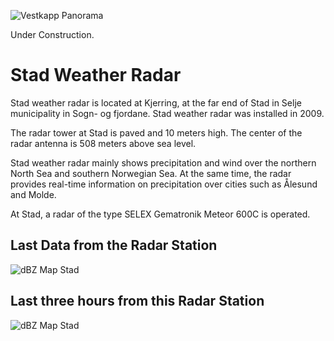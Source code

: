 
<Bleed>![Vestkapp Panorama](..public\vestkapp_kjerringa_stad_top.JPG)</Bleed>

<Callout type="warning" emoji="⚠️">
  Under Construction.
</Callout>

# Stad Weather Radar

Stad weather radar is located at Kjerring, at the far end of Stad in Selje municipality in Sogn- og fjordane. Stad weather radar was installed in 2009.

The radar tower at Stad is paved and 10 meters high. The center of the radar antenna is 508 meters above sea level.

Stad weather radar mainly shows precipitation and wind over the northern North Sea and southern Norwegian Sea. At the same time, the radar provides real-time information on precipitation over cities such as Ålesund and Molde.

At Stad, a radar of the type SELEX Gematronik Meteor 600C is operated.

## Last Data from the Radar Station

![dBZ Map Stad](https://api.met.no/weatherapi/radar/2.0/?type=reflectivity&area=western_norway&content=image)

## Last three hours from this Radar Station

![dBZ Map Stad](https://api.met.no/weatherapi/radar/2.0/?type=reflectivity&area=western_norway&content=animation)